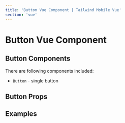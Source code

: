 ```yaml
---
title: 'Button Vue Component | Tailwind Mobile Vue'
section: 'vue'
---
```



# Button Vue Component

## Button Components

There are following components included:

- `Button` - single button

## Button Props

<ButtonProps />

## Examples

<ButtonsExample />
